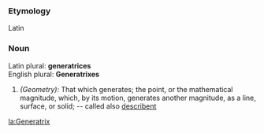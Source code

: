 ===Etymology===
Latin
===Noun===
Latin plural: '''generatrices'''<br>
English plural: '''Generatrixes'''
#''(Geometry):'' That which generates; the point, or the mathematical magnitude, which, by its motion, generates another magnitude, as a line, surface, or solid; -- called also [[describent]]

[[la:Generatrix]]
